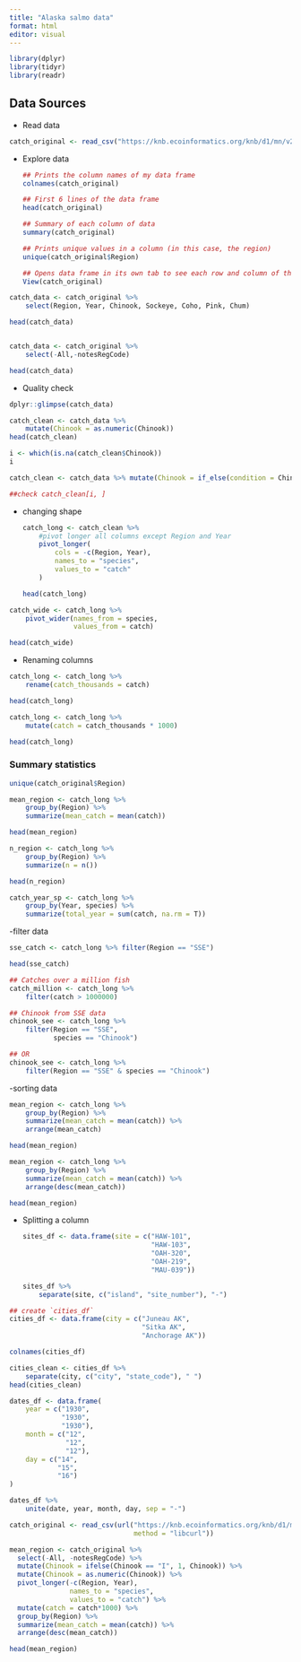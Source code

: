 ```yaml
---
title: "Alaska salmo data"
format: html
editor: visual
---
```


```r
library(dplyr)
library(tidyr)
library(readr)
```

## Data Sources

-   Read data

```r
catch_original <- read_csv("https://knb.ecoinformatics.org/knb/d1/mn/v2/object/df35b.302.1")

```

-   Explore data

    ```r

    ## Prints the column names of my data frame
    colnames(catch_original)

    ## First 6 lines of the data frame
    head(catch_original)

    ## Summary of each column of data
    summary(catch_original)

    ## Prints unique values in a column (in this case, the region)
    unique(catch_original$Region)

    ## Opens data frame in its own tab to see each row and column of the data (do in console)
    View(catch_original)
    ```

```r
catch_data <- catch_original %>%
    select(Region, Year, Chinook, Sockeye, Coho, Pink, Chum)

head(catch_data)
```

```r

```

```r
catch_data <- catch_original %>% 
    select(-All,-notesRegCode)

head(catch_data)
```

-   Quality check

```r
dplyr::glimpse(catch_data)
```

```r
catch_clean <- catch_data %>%
    mutate(Chinook = as.numeric(Chinook))
head(catch_clean)
```

```r
i <- which(is.na(catch_clean$Chinook))
i
```

```r
catch_clean <- catch_data %>% mutate(Chinook = if_else(condition = Chinook == "I", true = "1", false = Chinook), Chinook = as.numeric(Chinook))

##check catch_clean[i, ]
```

-   changing shape

    ```r
    catch_long <- catch_clean %>% 
        #pivot longer all columns except Region and Year
        pivot_longer(
            cols = -c(Region, Year),
            names_to = "species",
            values_to = "catch"
        )

    head(catch_long)
    ```

```r
catch_wide <- catch_long %>%
    pivot_wider(names_from = species,
                values_from = catch)

head(catch_wide)
```

-   Renaming columns

```r
catch_long <- catch_long %>%
    rename(catch_thousands = catch)

head(catch_long)
```

```r
catch_long <- catch_long %>%
    mutate(catch = catch_thousands * 1000)

head(catch_long)
```

### Summary statistics

```r
unique(catch_original$Region)
```

```r
mean_region <- catch_long %>%
    group_by(Region) %>%
    summarize(mean_catch = mean(catch))

head(mean_region)
```

```r
n_region <- catch_long %>%
    group_by(Region) %>%
    summarize(n = n())

head(n_region)

```

```r
catch_year_sp <- catch_long %>%
    group_by(Year, species) %>%
    summarize(total_year = sum(catch, na.rm = T))
```

-filter data

```r
sse_catch <- catch_long %>% filter(Region == "SSE")

head(sse_catch)
```

```r
## Catches over a million fish
catch_million <- catch_long %>%
    filter(catch > 1000000)

## Chinook from SSE data
chinook_see <- catch_long %>%
    filter(Region == "SSE",
           species == "Chinook")

## OR
chinook_see <- catch_long %>%
    filter(Region == "SSE" & species == "Chinook")
```

-sorting data

```r
mean_region <- catch_long %>%
    group_by(Region) %>%
    summarize(mean_catch = mean(catch)) %>%
    arrange(mean_catch)

head(mean_region)

```

```r
mean_region <- catch_long %>%
    group_by(Region) %>%
    summarize(mean_catch = mean(catch)) %>%
    arrange(desc(mean_catch))

head(mean_region)
```

-   Splitting a column

    ```r
    sites_df <- data.frame(site = c("HAW-101",
                                    "HAW-103",
                                    "OAH-320",
                                    "OAH-219",
                                    "MAU-039"))

    sites_df %>%
        separate(site, c("island", "site_number"), "-")
    ```

```r
## create `cities_df`
cities_df <- data.frame(city = c("Juneau AK",
                                 "Sitka AK",
                                 "Anchorage AK"))

colnames(cities_df)

cities_clean <- cities_df %>%
    separate(city, c("city", "state_code"), " ")
head(cities_clean)
```

```r
dates_df <- data.frame(
    year = c("1930",
             "1930",
             "1930"),
    month = c("12",
              "12",
              "12"),
    day = c("14",
            "15",
            "16")
)

dates_df %>%
    unite(date, year, month, day, sep = "-")
```

```r
catch_original <- read_csv(url("https://knb.ecoinformatics.org/knb/d1/mn/v2/object/df35b.302.1", 
                               method = "libcurl"))

mean_region <- catch_original %>%
  select(-All, -notesRegCode) %>% 
  mutate(Chinook = ifelse(Chinook == "I", 1, Chinook)) %>% 
  mutate(Chinook = as.numeric(Chinook)) %>% 
  pivot_longer(-c(Region, Year), 
               names_to = "species", 
               values_to = "catch") %>%
  mutate(catch = catch*1000) %>% 
  group_by(Region) %>% 
  summarize(mean_catch = mean(catch)) %>% 
  arrange(desc(mean_catch))

head(mean_region)
```
